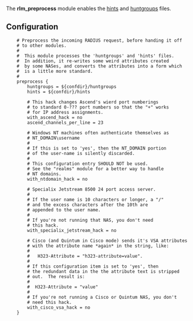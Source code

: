 The '''rlm_preprocess''' module enables the [[hints]] and [[huntgroups]] files.

{{Default in the server source|src/modules/rlm_preprocess/}}

==Configuration==

{{Default in the server source|raddb/modules/preprocess}}

<pre>
	# Preprocess the incoming RADIUS request, before handing it off
	# to other modules.
	#
	#  This module processes the 'huntgroups' and 'hints' files.
	#  In addition, it re-writes some weird attributes created
	#  by some NASes, and converts the attributes into a form which
	#  is a little more standard.
	#
	preprocess {
		huntgroups = ${confdir}/huntgroups
		hints = ${confdir}/hints

		# This hack changes Ascend's wierd port numberings
		# to standard 0-??? port numbers so that the "+" works
		# for IP address assignments.
		with_ascend_hack = no
		ascend_channels_per_line = 23

		# Windows NT machines often authenticate themselves as
		# NT_DOMAIN\username
		#
		# If this is set to 'yes', then the NT_DOMAIN portion
		# of the user-name is silently discarded.
		#
		# This configuration entry SHOULD NOT be used.
		# See the "realms" module for a better way to handle
		# NT domains.
		with_ntdomain_hack = no

		# Specialix Jetstream 8500 24 port access server.
		#
		# If the user name is 10 characters or longer, a "/"
		# and the excess characters after the 10th are
		# appended to the user name.
		#
		# If you're not running that NAS, you don't need
		# this hack.
		with_specialix_jetstream_hack = no

		# Cisco (and Quintum in Cisco mode) sends it's VSA attributes
		# with the attribute name *again* in the string, like:
		#
		#   H323-Attribute = "h323-attribute=value".
		#
		# If this configuration item is set to 'yes', then
		# the redundant data in the the attribute text is stripped
		# out.  The result is:
		#
		#  H323-Attribute = "value"
		#
		# If you're not running a Cisco or Quintum NAS, you don't
		# need this hack.
		with_cisco_vsa_hack = no
	}
</pre>